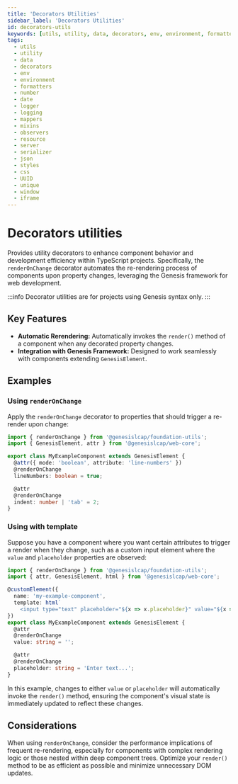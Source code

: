 ```yaml
---
title: 'Decorators Utilities'
sidebar_label: 'Decorators Utilities'
id: decorators-utils
keywords: [utils, utility, data, decorators, env, environment, formatters, number, date, logger, logging, mappers, mixins, observers, resource, server, serializer, json, styles, css, UUID, unique, window, iframe]
tags:
  - utils
  - utility
  - data
  - decorators
  - env
  - environment
  - formatters
  - number
  - date
  - logger
  - logging
  - mappers
  - mixins
  - observers
  - resource
  - server
  - serializer
  - json
  - styles
  - css
  - UUID
  - unique
  - window
  - iframe
---
```


# Decorators utilities

Provides utility decorators to enhance component behavior and development efficiency within TypeScript projects. Specifically, the `renderOnChange` decorator automates the re-rendering process of components upon property changes, leveraging the Genesis framework for web development.

:::info
Decorator utilities are for projects using Genesis syntax only.
:::

## Key Features

- **Automatic Rerendering:** Automatically invokes the `render()` method of a component when any decorated property changes.
- **Integration with Genesis Framework:** Designed to work seamlessly with components extending `GenesisElement`.

## Examples

### Using `renderOnChange`

Apply the `renderOnChange` decorator to properties that should trigger a re-render upon change:

```typescript
import { renderOnChange } from '@genesislcap/foundation-utils';
import { GenesisElement, attr } from '@genesislcap/web-core';

export class MyExampleComponent extends GenesisElement {
  @attr({ mode: 'boolean', attribute: 'line-numbers' })
  @renderOnChange
  lineNumbers: boolean = true;

  @attr
  @renderOnChange
  indent: number | 'tab' = 2;
}
```

### Using with template

Suppose you have a component where you want certain attributes to trigger a render when they change, such as a custom input element where the `value` and `placeholder` properties are observed:

```typescript
import { renderOnChange } from '@genesislcap/foundation-utils';
import { attr, GenesisElement, html } from '@genesislcap/web-core';

@customElement({
  name: 'my-example-component',
  template: html`
    <input type="text" placeholder="${x => x.placeholder}" value="${x => x.value}" />`,
})
export class MyExampleComponent extends GenesisElement {
  @attr
  @renderOnChange
  value: string = '';

  @attr
  @renderOnChange
  placeholder: string = 'Enter text...';
}
```

In this example, changes to either `value` or `placeholder` will automatically invoke the `render()` method, ensuring the component's visual state is immediately updated to reflect these changes.

## Considerations

When using `renderOnChange`, consider the performance implications of frequent re-rendering, especially for components with complex rendering logic or those nested within deep component trees. Optimize your `render()` method to be as efficient as possible and minimize unnecessary DOM updates.
